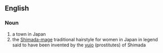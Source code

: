 ==English==
===Noun===
# a town in Japan
# the [[Shimada-mage]] traditional hairstyle for women in Japan in legend said to have been invented by the [[yujo]] (prostitutes) of Shimada